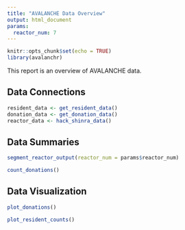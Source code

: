 ```yaml
---
title: "AVALANCHE Data Overview"
output: html_document
params:
  reactor_num: 7
---
```


```r
knitr::opts_chunk$set(echo = TRUE)
library(avalanchr)
```

This report is an overview of AVALANCHE data. 

## Data Connections

```r
resident_data <- get_resident_data()
donation_data <- get_donation_data()
reactor_data <- hack_shinra_data()
```

## Data Summaries

```r
segment_reactor_output(reactor_num = params$reactor_num)
```

```r
count_donations()
```

## Data Visualization

```r
plot_donations()
```

```r
plot_resident_counts()
```

